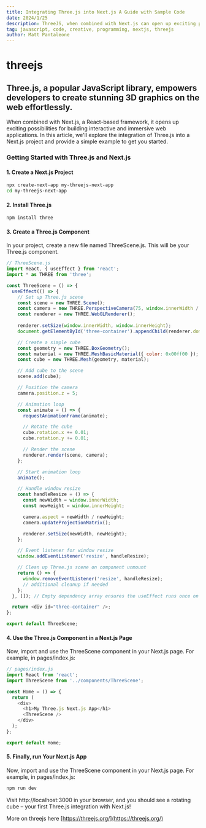 ```yaml
---
title: Integrating Three.js into Next.js A Guide with Sample Code
date: 2024/1/25
description: ThreeJS, when combined with Next.js can open up exciting possibilities for building interactive and immersive web applications
tag: javascript, code, creative, programming, nextjs, threejs
author: Matt Pantaleone
---
```


# threejs

## Three.js, a popular JavaScript library, empowers developers to create stunning 3D graphics on the web effortlessly. 

When combined with Next.js, a React-based framework, it opens up exciting possibilities for building interactive and immersive web applications. In this article, we'll explore the integration of Three.js into a Next.js project and provide a simple example to get you started.

### Getting Started with Three.js and Next.js

#### 1. Create a Next.js Project

```bash filename="Bash"
npx create-next-app my-threejs-next-app
cd my-threejs-next-app
```

#### 2. Install Three.js

```bash filename="Bash"
npm install three
```

#### 3. Create a Three.js Component

In your project, create a new file named ThreeScene.js. This will be your Three.js component.

```js filename="JavaScript"
// ThreeScene.js
import React, { useEffect } from 'react';
import * as THREE from 'three';

const ThreeScene = () => {
  useEffect(() => {
    // Set up Three.js scene
    const scene = new THREE.Scene();
    const camera = new THREE.PerspectiveCamera(75, window.innerWidth / window.innerHeight, 0.1, 1000);
    const renderer = new THREE.WebGLRenderer();
    
    renderer.setSize(window.innerWidth, window.innerHeight);
    document.getElementById('three-container').appendChild(renderer.domElement);

    // Create a simple cube
    const geometry = new THREE.BoxGeometry();
    const material = new THREE.MeshBasicMaterial({ color: 0x00ff00 });
    const cube = new THREE.Mesh(geometry, material);

    // Add cube to the scene
    scene.add(cube);

    // Position the camera
    camera.position.z = 5;

    // Animation loop
    const animate = () => {
      requestAnimationFrame(animate);

      // Rotate the cube
      cube.rotation.x += 0.01;
      cube.rotation.y += 0.01;

      // Render the scene
      renderer.render(scene, camera);
    };

    // Start animation loop
    animate();

    // Handle window resize
    const handleResize = () => {
      const newWidth = window.innerWidth;
      const newHeight = window.innerHeight;

      camera.aspect = newWidth / newHeight;
      camera.updateProjectionMatrix();

      renderer.setSize(newWidth, newHeight);
    };

    // Event listener for window resize
    window.addEventListener('resize', handleResize);

    // Clean up Three.js scene on component unmount
    return () => {
      window.removeEventListener('resize', handleResize);
      // additional cleanup if needed
    };
  }, []); // Empty dependency array ensures the useEffect runs once on mount

  return <div id="three-container" />;
};

export default ThreeScene;
```

#### 4. Use the Three.js Component in a Next.js Page

Now, import and use the ThreeScene component in your Next.js page. For example, in pages/index.js:

```js filename="JavaScript"
// pages/index.js
import React from 'react';
import ThreeScene from '../components/ThreeScene';

const Home = () => {
  return (
    <div>
      <h1>My Three.js Next.js App</h1>
      <ThreeScene />
    </div>
  );
};

export default Home;
```

#### 5. Finally, run Your Next.js App

Now, import and use the ThreeScene component in your Next.js page. For example, in pages/index.js:

```bash filename="Bash"
npm run dev
```

Visit http://localhost:3000 in your browser, and you should see a rotating cube – your first Three.js integration with Next.js!

More on threejs here [https://threejs.org/](https://threejs.org/)